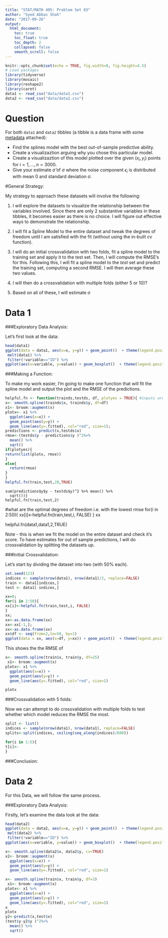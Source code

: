 ```yaml
---
title: "STAT/MATH 495: Problem Set 03"
author: "Syed Abbas Shah"
date: "2017-09-26"
output:
  html_document:
    toc: true
    toc_float: true
    toc_depth: 2
    collapsed: false
    smooth_scroll: false
---
```


```r
knitr::opts_chunk$set(echo = TRUE, fig.width=8, fig.height=4.5)
# Load packages
library(tidyverse)
library(mosaic)
library(reshape2)
library(caret)
data1 <- read_csv("data/data1.csv")
data2 <- read_csv("data/data2.csv")
```


# Question


For both `data1` and `data2` tibbles (a tibble is a data frame with some
[metadata](https://blog.rstudio.com/2016/03/24/tibble-1-0-0#tibbles-vs-data-frames) attached):

* Find the splines model with the best out-of-sample predictive ability.
* Create a visualizaztion arguing why you chose this particular model.
* Create a visualizaztion of this model plotted over the given $(x_i, y_i)$ points for $i=1,\ldots,n=3000$.
* Give your estimate $\widehat{\sigma}$ of $\sigma$ where the noise component $\epsilon_i$ is distributed with mean 0 and standard deviation $\sigma$.



#General Strategy:

My strategy to approach these datasets will involve the following:

1) I will explore the datasets to visualize the relationship between the variables involved. Since there are only 2 substantive variables in these tibbles, it becomes easier as there is no choice. I will figure out effective ways to demonstrate the relationship.

2) I will fit a Spline Model to the entire dataset and tweak the degrees of freedom until I am satisfied with the fit (without using the in-built cv function).

3) I will do an initial crossvalidation with two folds, fit a spline model to the training set and apply it to the test set. Then, I will compute the RMSE's for this. Following this, I will fit a spline model to the *test* set and predict the training set, computing a second RMSE. I will then average these two values.

4) I will then do a crossvalidation with multiple folds (either 5 or 10)?

5) Based on all of these, I will estimate $\sigma$ 


# Data 1

###Exploratory Data Analysis:

Let's first look at the data:

```r
head(data1) 
ggplot(data = data1, aes(x=x, y=y)) + geom_point()  + theme(legend.position="none") + labs(title="") 
 melt(data1) %>% 
 filter(!variable=="ID") %>% 
ggplot(aes(x=variable, y=value)) + geom_boxplot()  + theme(legend.position="none") + labs(title="Comparing the spread of x and y in the Dataset") 

```

###Making a Function:

To make my work easier, I'm going to make one function that will fit the spline model and output the plot and the RMSE of the predictions.

```r
helpful.fn <- function(trainds,testds, df, plotyes = TRUE){ #inputs are training dataset, test dataset, df of spline model
x<- smooth.spline(trainds$x, trainds$y, df=df) 
x1<- broom::augment(x) 
plotx<- x1 %>% 
  ggplot(aes(x=x)) +
  geom_point(aes(y=y)) +
  geom_line(aes(y=.fitted), col="red", size=1);
predictions <- predict(x,testds$x)
rmse<-(testds$y - predictions$y )^2%>% 
  mean() %>% 
  sqrt()
if(plotyes){
return(list(plotx, rmse))
}
else{
  return(rmse)
}
}
helpful.fn(train,test,20,TRUE)
```





```   
sum(predictions$y$y - testds$y)^2 %>% mean() %>% 
  sqrt())}
helpful.fn(train,test,2)
```

#what are the optimal degrees of freedom i.e. with the lowest rmse
for(i in 2:50){
xx[i]<-helpful.fn(train,test,i, FALSE)
}
xx

helpful.fn(data1,data1,2,TRUE)


Note - this is when we fit the model on the entire dataset and check it's score. To have estimates for out of sample predictions, I will do crossvalidation by splitting the datasets up.


###Initial Crossvalidation:

Let's start by dividing the dataset into two (with 50% each).


```r
set.seed(123)
indices <- sample(nrow(data1), nrow(data1)/2, replace=FALSE)
train <- data1[indices,]
test <- data1[-indices,]
```
```r
xx=0;
for(i in 2:50){
xx[i]<-helpful.fn(train,test,i, FALSE)
}
xx;
xx<-as.data.frame(xx)
xx<-xx[-1,];
xx<-as.data.frame(xx)
xx$df <- seq(from=2,to=50, by=1)
ggplot(data = xx, aes(x=df, y=xx)) + geom_point()  + theme(legend.position="none") + labs(title="", y="RMSE") 

```
This shows the the RMSE of 



```r
x<- smooth.spline(train$x, train$y, df=25) 
 x1<- broom::augment(x) 
plotx<- x1 %>% 
  ggplot(aes(x=x)) +
  geom_point(aes(y=y)) +
  geom_line(aes(y=.fitted), col="red", size=1)

plotx
``` 




###Crossvalidation with 5 folds:

Now we can attempt to do crossvalidation with multiple folds to test whether which model reduces the RMSE the most.

```r
split <- list()
indices <- sample(nrow(data1), nrow(data1), replace=FALSE)
splits<-split(indices, ceiling(seq_along(indices)/600))

for(i in 1:5){
t[i]<-
}
```


###Conclusion:


























# Data 2

For this Data, we will follow the same process.

###Exploratory Data Analysis:

Firstly, let's examine the data look at the data:

```r
head(data2) 
ggplot(data = data2, aes(x=x, y=y)) + geom_point()  + theme(legend.position="none") + labs(title="") 
 melt(data2) %>% 
 filter(!variable=="ID") %>% 
ggplot(aes(x=variable, y=value)) + geom_boxplot()  + theme(legend.position="none") + labs(title="Comparing the spread of x and y in the Dataset") 

```


```r
x<- smooth.spline(data2$x, data2$y, cv=TRUE)
x2<- broom::augment(x) 
  ggplot(aes(x=x)) +
  geom_point(aes(y=y)) +
  geom_line(aes(y=.fitted), col="red", size=1)
```






```r
x<- smooth.spline(train$x, train$y, df=3) 
 x1<- broom::augment(x) 
plotx<- x1 %>% 
  ggplot(aes(x=x)) +
  geom_point(aes(y=y)) +
  geom_line(aes(y=.fitted), col="red", size=1)
x
plotx
y2<-predict(x,test$x)
(test$y-y2$y )^2%>% 
  mean() %>% 
  sqrt()
```



